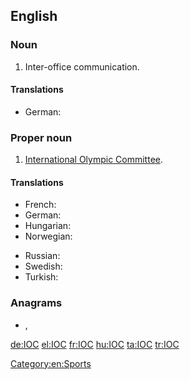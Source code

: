 {{also|ìoc|íoc|IoC}}
==English==

===Noun===
{{en-noun}}

# {{label|en|business}} Inter-office communication.

====Translations====
{{trans-top|initialism of inter-office communication}}
{{trans-mid}}
{{trans-bottom}}

{{trans-top|initialism of inversion of control}}
* German: {{t|de|Inversion of Control|f}}
{{trans-mid}}
{{trans-bottom}}

===Proper noun===
{{en-proper noun}}

# [[w:International Olympic Committee|International Olympic Committee]].

====Translations====
{{trans-top|initialism of International Olympic Committee}}
* French: {{t+|fr|CIO}}
* German: {{t+|de|IOK}}
* Hungarian: {{t+|hu|NOB}}
* Norwegian: {{t|no|IOK}}
{{trans-mid}}
* Russian: {{t|ru|МОК|m}} {{qualifier|Междунаро́дный олимпи́йский комите́т}}
* Swedish: {{t+|sv|IOK}}
* Turkish: {{t|tr|UOK}}
{{trans-bottom}}

===Anagrams===
* {{l|en|CIO}}, {{l|en|OIC}}

[[Category:en:Sports]]

[[de:IOC]]
[[el:IOC]]
[[fr:IOC]]
[[hu:IOC]]
[[ta:IOC]]
[[tr:IOC]]